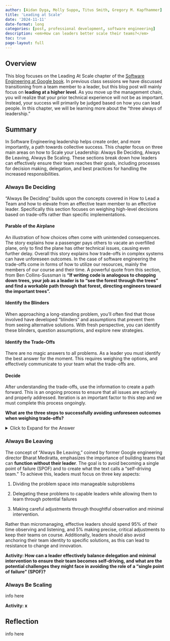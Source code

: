 ```yaml
---
author: [Aidan Dyga, Molly Suppo, Titus Smith, Gregory M. Kapfhammer]
title: 'Leading at Scale'
date: '2024-11-11'
date-format: long
categories: [post, professional development, software engineering]
description: <em>How can leaders better scale their teams?</em>
toc: true
page-layout: full
---
```


## Overview

This blog focuses on the Leading At Scale chapter of the [Software Engineering at Google
book](https://abseil.io/resources/swe-book). In previous class sessions we have discussed transitioning from a team member to a leader, but this blog post will mainly focus on **leading at a higher level**. As you move up the management chain, you will realize that your prior technical experience will not be as important. Instead, your success will primarily be judged based on how you can lead people. In this chapter, we will be learning more about the “three always of leadership.”

## Summary

In Software Engineering leadership helps create order, and more importantly, a path towards collective success. This chapter focus on three main areas on how to Scale your Leadership: Always Be Deciding, Always Be Leaving, Always Be Scaling. These sections break down how leaders can effectively ensure their team reaches their goals, including processes for decision making, delegation, and best practices for handling the increased responsibilities.

### Always Be Deciding

“Always Be Deciding” builds upon the concepts covered in How to Lead a Team and how to elevate from an effective team member to an effective leader. Specifically this section focuses on weighing high-level decisions based on trade-offs rather than specific implementations.

#### Parable of the Airplane

An illustration of how choices often come with unintended consequences. The story explains how a passenger pays others to vacate an overfilled plane, only to find the plane has other technical issues, causing even further delay. Overall this story explains how trade-offs in complex systems can have unforeseen outcomes. In the case of software engineering the trade-offs come in forms of how to utilize our resources, mainly the members of our course and their time. A powerful quote from this section, from Ben Collins-Sussman is **“If writing code is analogous to chopping down trees, your job as a leader is to “see the forest through the trees” and find a workable path through that forest, directing engineers toward the important trees”.**

#### Identify the Blinders

When approaching a long-standing problem, you'll often find that those involved have developed "blinders" and assumptions that prevent them from seeing alternative solutions. With fresh perspective, you can identify these blinders, question assumptions, and explore new strategies.

#### Identify the Trade-Offs

There are no magic answers to all problems. As a leader you must identify the best answer for the moment. This requires weighing the options, and effectively communicate to your team what the trade-offs are.

#### Decide

After understanding the trade-offs, use the information to create a path forward. This is an ongoing process to ensure that all issues are actively and properly addressed. Iteration is an important factor to this step and we must complete this process ongoingly.

**What are the three steps to successfully avoiding unforeseen outcomes when weighing trade-offs?** 

<details>
<summary>Click to Expand for the Answer</summary>

* Identify the **Binders**
* Identify the **Trade-offs**
* **Decide** the appropriate course of action.

</details>
### Always Be Leaving

The concept of "Always Be Leaving," coined by former Google engineering director Bharat Mediratta, emphasizes the importance of building teams that can **function without their leader**. The goal is to avoid becoming a single point of failure (SPOF) and to create what the text calls a "self-driving team." To achieve this, leaders must focus on three key aspects: 

1. Dividing the problem space into manageable subproblems

2. Delegating these problems to capable leaders while allowing them to learn through potential failures

3. Making careful adjustments through thoughtful observation and minimal intervention.

Rather than micromanaging, effective leaders should spend 95% of their time observing and listening, and 5% making precise, critical adjustments to keep their teams on course. Additionally, leaders should also avoid anchoring their team identity to specific solutions, as this can lead to resistance to change and innovation.

**Activity: How can a leader effectively balance delegation and minimal intervention to ensure their team becomes self-driving, and what are the potential challenges they might face in avoiding the role of a "single point of failure" (SPOF)?**

### Always Be Scaling

info here

**Activity: x**

## Reflection

info here